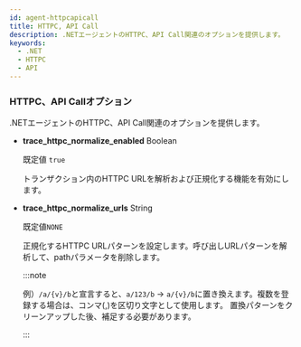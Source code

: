 ```yaml
---
id: agent-httpcapicall
title: HTTPC, API Call
description: .NETエージェントのHTTPC、API Call関連のオプションを提供します。
keywords:
  - .NET
  - HTTPC
  - API
---
```


### HTTPC、API Callオプション

.NETエージェントのHTTPC、API Call関連のオプションを提供します。

- **trace_httpc_normalize_enabled** <span class='type'>Boolean</span>

  既定値 `true`

  トランザクション内のHTTPC URLを解析および正規化する機能を有効にします。

- **trace_httpc_normalize_urls** <span class='type'>String</span>

  既定値`NONE`

  正規化するHTTPC URLパターンを設定します。呼び出しURLパターンを解析して、pathパラメータを削除します。

  :::note

  例）`/a/{v}/b`と宣言すると、`a/123/b` → `a/{v}/b`に置き換えます。複数を登録する場合は、コンマ(,)を区切り文字として使用します。 置換パターンをクリーンアップした後、補足する必要があります。

  :::
